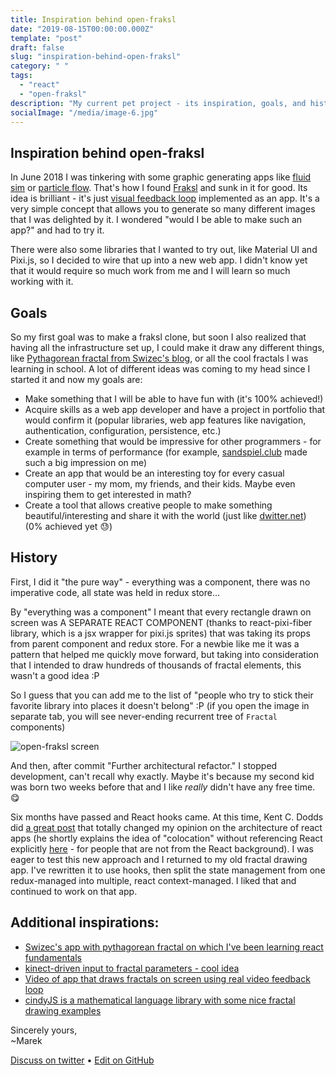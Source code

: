```yaml
---
title: Inspiration behind open-fraksl
date: "2019-08-15T00:00:00.000Z"
template: "post"
draft: false
slug: "inspiration-behind-open-fraksl"
category: " "
tags:
  - "react"
  - "open-fraksl"
description: "My current pet project - its inspiration, goals, and history."
socialImage: "/media/image-6.jpg"
---
```


## Inspiration behind open-fraksl

In June 2018 I was tinkering with some graphic generating apps like [fluid sim](https://paveldogreat.github.io/WebGL-Fluid-Simulation/) or [particle flow](https://play.google.com/store/apps/details?id=com.nfaralli.particleflow). That's how I found [Fraksl](https://www.fraksl.com/) and sunk in it for good. Its idea is brilliant - it's just [visual feedback loop](https://www.youtube.com/watch?v=OWnC9tSA3iA) implemented as an app. It's a very simple concept that allows you to generate so many different images that I was delighted by it. I wondered "would I be able to make such an app?" and had to try it.

There were also some libraries that I wanted to try out, like Material UI and Pixi.js, so I decided to wire that up into a new web app. I didn't know yet that it would require so much work from me and I will learn so much working with it.

## Goals

So my first goal was to make a fraksl clone, but soon I also realized that having all the infrastructure set up, I could make it draw any different things, like [Pythagorean fractal from Swizec's blog](https://swizec.com/blog/dancing-tree-fractal-react/swizec/7288), or all the cool fractals I was learning in school. A lot of different ideas was coming to my head since I started it and now my goals are:

- Make something that I will be able to have fun with (it's 100% achieved!)
- Acquire skills as a web app developer and have a project in portfolio that would confirm it (popular libraries, web app features like navigation, authentication, configuration, persistence, etc.)
- Create something that would be impressive for other programmers - for example in terms of performance (for example, [sandspiel.club](https://sandspiel.club) made such a big impression on me)
- Create an app that would be an interesting toy for every casual computer user - my mom, my friends, and their kids. Maybe even inspiring them to get interested in math?
- Create a tool that allows creative people to make something beautiful/interesting and share it with the world (just like [dwitter.net](https://dwitter.net)) (0% achieved yet 😓)

## History

First, I did it "the pure way" - everything was a component, there was no imperative code, all state was held in redux store…

By "everything was a component" I meant that every rectangle drawn on screen was A SEPARATE REACT COMPONENT (thanks to react-pixi-fiber library, which is a jsx wrapper for pixi.js sprites) that was taking its props from parent component and redux store. For a newbie like me it was a pattern that helped me quickly move forward, but taking into consideration that I intended to draw hundreds of thousands of fractal elements, this wasn't a good idea :P

So I guess that you can add me to the list of "people who try to stick their favorite library into places it doesn't belong" :P (if you open the image in separate tab, you will see never-ending recurrent tree of `Fractal` components)

![open-fraksl screen](/media/image-15.png)

And then, after commit "Further architectural refactor." I stopped development, can't recall why exactly. Maybe it's because my second kid was born two weeks before that and I like _really_ didn't have any free time. 😋

Six months have passed and React hooks came. At this time, Kent C. Dodds did [a great post](https://kentcdodds.com/blog/application-state-management-with-react) that totally changed my opinion on the architecture of react apps (he shortly explains the idea of "colocation" without referencing React explicitly [here](https://kentcdodds.com/blog/colocation) - for people that are not from the React background). I was eager to test this new approach and I returned to my old fractal drawing app. I've rewritten it to use hooks, then split the state management from one redux-managed into multiple, react context-managed. I liked that and continued to work on that app.

## Additional inspirations:

- [Swizec's app with pythagorean fractal on which I've been learning react fundamentals](https://swizec.github.io/react-fractals/)
- [kinect-driven input to fractal parameters - cool idea](https://www.youtube.com/watch?v=3P92EMeXtbA)
- [Video of app that draws fractals on screen using real video feedback loop](https://www.youtube.com/watch?v=wujlqihioEU)
- [cindyJS is a mathematical language library with some nice fractal drawing examples](https://cindyjs.org/examples/24_SimpleTree.html)

Sincerely yours,<br />
~Marek

[Discuss on twitter](https://twitter.com/marek_us/status/1161715320786214913) • [Edit on GitHub](https://github.com/mcalus3/create-react-blog/blob/master/src/routes/posts/2019-08-15-inspiration-behind-open-fraksl/document-English.mdx)
